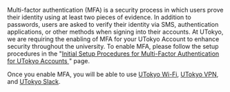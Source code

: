 Multi-factor authentication (MFA) is a security process in which users prove their identity using at least two pieces of evidence. In addition to passwords, users are asked to verify their identity via SMS, authentication applications, or other methods when signing into their accounts. At UTokyo, we are requiring the enabling of MFA for your UTokyo Account to enhance security throughout the university. To enable MFA, please follow the setup procedures in the "[Initial Setup Procedures for Multi-Factor Authentication for UTokyo Accounts
](/en/utokyo_account/mfa/initial)" page.

Once you enable MFA, you will be able to use [UTokyo Wi-Fi](/en/utokyo_wifi/), [UTokyo VPN](/en/utokyo_vpn/), and [UTokyo Slack](/en/slack/).
